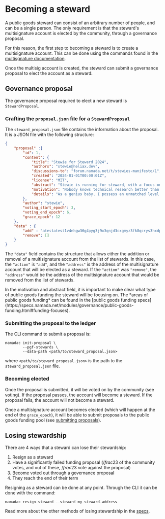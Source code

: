 
# Becoming a steward

A public goods steward can consist of an arbitrary number of people, and can be a single person. The only requirement is that the steward's multisignature account is elected by the community, through a governance proposal.

For this reason, the first step to becoming a steward is to create a multisignature account. 
This can be done using the commands found in the [multisgnature documentation](../transparent-accounts/multisignature.mdx). 

Once the multisig account is created, the steward can submit a governance proposal to elect the account as a steward.

## Governance proposal

The governance proposal required to elect a new steward is `StewardProposal`.

### Crafting the `proposal.json` file for a `StewardProposal`

The `steward_proposal.json` file contains the information about the proposal. It is a JSON file with the following structure:

```json
{
    "proposal" :{
        "id": 1,
        "content": {
            "title": "Stewie for Steward 2024",
            "authors": "stewie@heliax.dev",
            "discussions-to": "forum.namada.net/t/stewies-manifesto/1",
            "created": "2024-01-01T00:00:01Z",
            "license": "MIT",
            "abstract": "Stewie is running for steward, with a focus on technical research. The technical research I will be focused on will definitely not be for weapons of mass destruction. There is some possibility however that I may be focusing somewhat on open source software for weapons of mass destruction.",
            "motivation": "Nobody knows technical research better than me. Trust me. I know it. I have the best technical research. I will be the best steward. Last night, Namada called me and said, Stewie, thank you. I will make public goods funding great again",
            "details": "As a genius baby, I possess an unmatched level of intelligence and a visionary mindset. I will utilize these qualities to solve the most complex problems, and direct public goods funding towards weapons of mass destruction ... i mean open source software for weapons of mass destruction"
        },
        "author": "stewie",
        "voting_start_epoch": 3,
        "voting_end_epoch": 6,
        "grace_epoch": 12
    },
    "data" : {
        "add" : "atestatest1v4ehgw36g4pyg3j9x3qnjd3cxgmyz3fk8qcrys3hxdp5xwfnx3zyxsj9xgunxsfjg5u5xvzyzrrqtn",
        "remove": []
    }    
}
```

The `"data"` field contains the structure that allows either the addition or removal of 
a multisignature account from the list of stewards. In this case, the `"action"` is `"add"`, 
and the `"address"` is the address of the multisignature account that will be elected as a steward. 
If the `"action"` was `"remove"`, the `"address"` would be the address of the multisignature account 
that would be removed from the list of stewards.

<Callout>
In the motivation and abstract field, it is important to make clear what type of 
public goods funding the steward will be focusing on. 
The *areas of public goods funding* can be found in the 
[public goods funding specs](https://specs.namada.net/modules/governance/public-goods-funding.html#funding-focuses).
</Callout>

### Submitting the proposal to the ledger

The CLI command to submit a proposal is:

```shell copy
namadac init-proposal \
        --pgf-stewards \
        --data-path <path/to/steward_proposal.json>
```
where `<path/to/steward_proposal.json>` is the path to the `steward_proposal.json` file.

### Becoming elected

Once the proposal is submitted, it will be voted on by the community (see [voting](./voting.mdx)). If the proposal passes, the account will become a steward. If the proposal fails, the account will not become a steward.

Once a multisignature account becomes elected (which will happen at the end of the `grace_epoch`), it will be able to submit proposals to the public goods funding pool (see [submitting proposals](./proposing.mdx#proposing-funding)).

## Losing stewardship

There are 4 ways that a steward can lose their stewardship:

1. Resign as a steward
2. Have a significantly failed funding proposal ($/frac{2}{3}$ of the community votes, and out of these, $/frac{2}{3}$ vote against the proposal)
3. Become voted out through a governance proposal
4. They reach the end of their term

Resigning as a steward can be done at any point. 
Through the CLI it can be done with the command:

```shell copy
namadac resign-steward --steward my-steward-address
```

Read more about the other methods of losing stewardship in the [specs](https://specs.namada.net/modules/goverance/public-goods-funding/becoming-a-steward#losing-stewardship-status).
